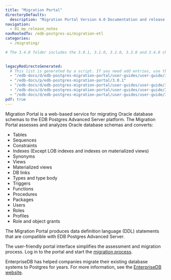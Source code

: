 ```yaml
---
title: "Migration Portal"
directoryDefaults:
  description: "Migration Portal Version 4.0 Documentation and release notes. Migration Portal converts Oracle Schema to PostgreSQL online. "
navigation: 
  - 01_mp_release_notes
navRootedTo: /edb-postgres-ai/migration-etl
categories:
  - /migrating/

# The 3.4.0 folder includes the 3.0.1, 3.1.0, 3.2.0, 3.3.0 and 3.4.0 changes. We removed the earlier release folders because we only want to display a Version label for Migration Portal documentation reflecting the latest release on Docs 2.0. When preparing for a future release, create your working branch, rename the 3.4.0 folder to the latest version number, and add a redirect for the previous version the Migration Portal section in the file /static/_redirects. To get back to the previous sources use a tag dated between June 23rd and June 27th, 2021.

  
legacyRedirectsGenerated:
  # This list is generated by a script. If you need add entries, use the `legacyRedirects` key.
  - "/edb-docs/d/edb-postgres-migration-portal/user-guides/user-guide/3.0.1/index.html"
  - "/edb-docs/p/edb-postgres-migration-portal/3.0.1"
  - "/edb-docs/d/edb-postgres-migration-portal/user-guides/user-guide/3.0.1/conclusion.html"
  - "/edb-docs/d/edb-postgres-migration-portal/user-guides/user-guide/3.0.1/whats_new.html"
  - "/edb-docs/d/edb-postgres-migration-portal/user-guides/user-guide/3.0.1/genindex.html"
pdf: true
---
```


<div id="index" class="registered_link"></div>

Migration Portal is a web-based service for migrating Oracle database schemas to the EDB Postgres Advanced Server platform. The Migration Portal assesses and analyzes Oracle database schemas and converts:

-   Tables
-   Sequences
-   Constraints
-   Indexes (Except LOB indexes and indexes on materialized views)
-   Synonyms
-   Views
-   Materialized views
-   DB links
-   Types and type body
-   Triggers
-   Functions
-   Procedures
-   Packages
-   Users
-   Roles
-   Profiles
-   Role and object grants

The Migration Portal produces data definition language (DDL) statements that are compatible with EDB Postgres Advanced Server.

The user-friendly portal interface simplifies the assessment and migration process. Log in to the portal and start the [migration process](03_mp_using_portal/03_mp_quick_start).

EnterpriseDB has helped companies migrate their existing database systems to Postgres for years. For more information, see the [EnterpriseDB website](https://www.enterprisedb.com/).

